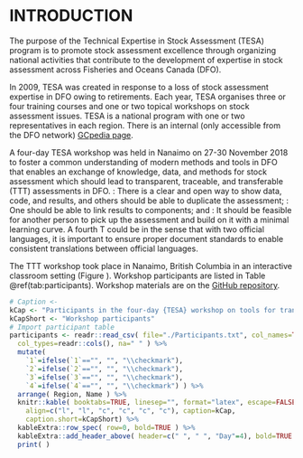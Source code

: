 # INTRODUCTION

<!-- From the TESA GCpedia site -->
The purpose of the Technical Expertise in Stock Assessment (TESA) program is to
promote stock assessment excellence through organizing national activities that
contribute to the development of expertise in stock assessment across Fisheries
and Oceans Canada (DFO).

In 2009, TESA was created in response to a loss of stock assessment expertise in 
DFO owing to retirements. Each year, TESA organises three or four training courses
and one or two topical workshops on stock assessment issues. TESA is a national
program with one or two representatives in each region. There is an internal
(only accessible from the DFO network) 
[GCpedia page](http://www.gcpedia.gc.ca/wiki/DFO_Science_TESA_ETES).

<!-- From the abstract -->
A four-day TESA workshop was held in Nanaimo on 27-30 November 2018 to foster a
common understanding of modern methods and tools in DFO that enables an exchange
of knowledge, data, and methods for stock assessment which should lead to
transparent, traceable, and transferable (TTT) assessments in DFO.
\emph{Transparent}: There is a clear and open way to show data, code, and
results, and others should be able to duplicate the assessment;
\emph{Traceable}: One should be able to link results to components; and
\emph{Transferable}: It should be feasible for another person to pick up the
assessment and build on it with a minimal learning curve.  A fourth T could be
\emph{Translatable} in the sense that with two official languages, it is
important to ensure proper document standards to enable consistent translations
between official languages.

The TTT workshop took place in Nanaimo, British Columbia in an interactive
classroom setting (Figure \ref{fig:classroom}).  Workshop participants are
listed in Table \@ref(tab:participants).  Workshop materials are on the [GitHub
repository](https://github.com/pbs-assess/TTTworkshop).

<!-- Classroom picture -->
\begin{figure}
\fbox{\includegraphics[width=\linewidth]{Classroom1.jpg}}
\caption[Interactive classroom setting]{Interactive classroom setting for the four-day {TESA} workshop on tools for transparent, traceable, and transferable assessments.}
\label{fig:classroom}
\end{figure}

<!-- Load participants table -->
```r
# Caption <- 
kCap <- "Participants in the four-day {TESA} workshop on tools for transparent, traceable, and transferable assessments."
kCapShort <- "Workshop participants"
# Import participant table
participants <- readr::read_csv( file="./Participants.txt", col_names=TRUE,
  col_types=readr::cols(), na=" " ) %>%
  mutate( 
    `1`=ifelse(`1`=="", "", "\\checkmark"),
    `2`=ifelse(`2`=="", "", "\\checkmark"),
    `3`=ifelse(`3`=="", "", "\\checkmark"),
    `4`=ifelse(`4`=="", "", "\\checkmark") ) %>%
  arrange( Region, Name ) %>%
  knitr::kable( booktabs=TRUE, linesep="", format="latex", escape=FALSE,
    align=c("l", "l", "c", "c", "c", "c"), caption=kCap, 
    caption.short=kCapShort) %>%
  kableExtra::row_spec( row=0, bold=TRUE ) %>%
  kableExtra::add_header_above( header=c(" ", " ", "Day"=4), bold=TRUE ) %>%
  print( )
```
